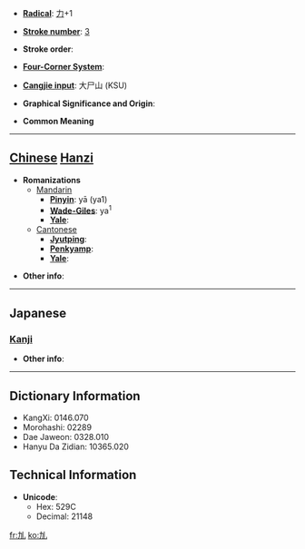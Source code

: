 * '''[[Wiktionary:Chinese radical index| Radical]]''': [[Wiktionary:Chinese radical index 力|力]]+1

* '''[[Wiktionary:Chinese total strokes index|Stroke number]]''': [[Wiktionary:Chinese total strokes index 3|3]]

* '''Stroke order''': 

* '''[[Wiktionary:Chinese four corner index|Four-Corner System]]''': 

* '''[[Wiktionary:Chinese Cangjie index|Cangjie input]]''': 大尸山 (KSU)

* '''Graphical Significance and Origin''': 

* '''Common Meaning'''

----

== [[Chinese]] [[Hanzi]] ==

* '''Romanizations'''
** [[Mandarin]]
*** '''[[Pinyin]]''': yā (ya1)
*** '''[[Wade-Giles]]''': ya<sup>1</sup>
*** '''[[Yale]]''': 
**[[Cantonese]]
***'''[[Jyutping]]''':
***'''[[Penkyamp]]''': 
***'''[[Yale]]''': 

* '''Other info''': 

----

==Japanese==
===[[Kanji]]===
{{kanji|on readings=[[あつ]] (atsu), [[えち]] (echi)
|kun readings=[[つよい]] (tsuyoi)
}}

* '''Other info''':  

----

== Dictionary Information ==

* KangXi: 0146.070
* Morohashi: 02289
* Dae Jaweon: 0328.010
* Hanyu Da Zidian: 10365.020

== Technical Information ==

* '''Unicode''':
** Hex: 529C
** Decimal: 21148

[[fr:劜]]
[[ko:劜]]